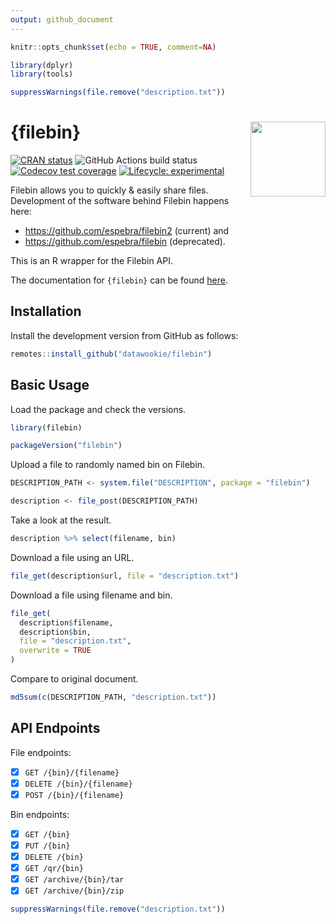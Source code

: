 ```yaml
---
output: github_document
---
```


```r
knitr::opts_chunk$set(echo = TRUE, comment=NA)

library(dplyr)
library(tools)

suppressWarnings(file.remove("description.txt"))
```

# {filebin} <img src="man/figures/filebin-hex.png" align="right" alt="" width="120" />

<!-- badges: start -->
[![CRAN status](https://www.r-pkg.org/badges/version/filebin)](https://cran.r-project.org/package=filebin)
![GitHub Actions build status](https://github.com/datawookie/filebin/actions/workflows/build.yaml/badge.svg)
[![Codecov test coverage](https://img.shields.io/codecov/c/github/datawookie/filebin.svg)](https://codecov.io/github/datawookie/filebin)
[![Lifecycle: experimental](https://img.shields.io/badge/lifecycle-experimental-orange.svg)](https://lifecycle.r-lib.org/articles/stages.html)
<!-- badges: end -->

Filebin allows you to quickly & easily share files. Development of the software behind Filebin happens here:

- <https://github.com/espebra/filebin2> (current) and
- <https://github.com/espebra/filebin> (deprecated).

This is an R wrapper for the Filebin API.

The documentation for `{filebin}` can be found [here](https://datawookie.github.io/filebin/).

## Installation

Install the development version from GitHub as follows:

```r
remotes::install_github("datawookie/filebin")
```

## Basic Usage

Load the package and check the versions.

```r
library(filebin)

packageVersion("filebin")
```

Upload a file to randomly named bin on Filebin.

```r
DESCRIPTION_PATH <- system.file("DESCRIPTION", package = "filebin")

description <- file_post(DESCRIPTION_PATH)
```

Take a look at the result.

```r
description %>% select(filename, bin)
```

Download a file using an URL.

```r
file_get(description$url, file = "description.txt")
```

Download a file using filename and bin.

```r
file_get(
  description$filename,
  description$bin,
  file = "description.txt",
  overwrite = TRUE
)
```

Compare to original document.

```r
md5sum(c(DESCRIPTION_PATH, "description.txt"))
```

## API Endpoints

File endpoints:

- [X] `GET /{bin}/{filename}`
- [X] `DELETE /{bin}/{filename}`
- [X] `POST /{bin}/{filename}`

Bin endpoints:

- [X] `GET /{bin}`
- [X] `PUT /{bin}`
- [X] `DELETE /{bin}`
- [X] `GET /qr/{bin}`
- [X] `GET /archive/{bin}/tar`
- [X] `GET /archive/{bin}/zip`

```r
suppressWarnings(file.remove("description.txt"))
```

